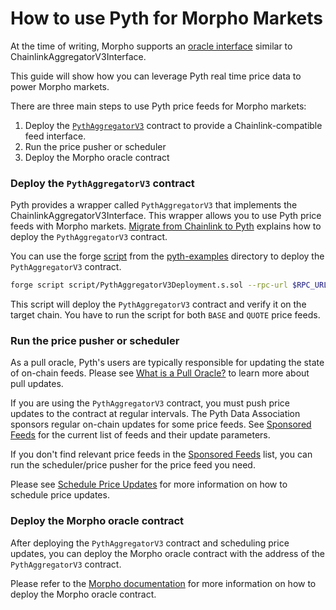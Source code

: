 
# How to use Pyth for Morpho Markets

At the time of writing, Morpho supports an [oracle interface](https://github.com/morpho-org/morpho-blue-oracles/tree/main/src) similar to ChainlinkAggregatorV3Interface.

This guide will show how you can leverage Pyth real time price data to power Morpho markets.

There are three main steps to use Pyth price feeds for Morpho markets:

1. Deploy the [`PythAggregatorV3`](https://github.com/pyth-network/pyth-crosschain/blob/main/target_chains/ethereum/sdk/solidity/PythAggregatorV3.sol) contract to provide a Chainlink-compatible feed interface.
2. Run the price pusher or scheduler
3. Deploy the Morpho oracle contract

<Steps>

### Deploy the `PythAggregatorV3` contract

Pyth provides a wrapper called `PythAggregatorV3` that implements the ChainlinkAggregatorV3Interface.
This wrapper allows you to use Pyth price feeds with Morpho markets.
[Migrate from Chainlink to Pyth](./migrate-an-app-to-pyth/chainlink.md) explains how to deploy the `PythAggregatorV3` contract.

You can use the forge [script](https://github.com/pyth-network/pyth-examples/blob/main/price_feeds/evm/chainlink_migration/script/PythAggregatorV3Deployment.s.sol) from the [pyth-examples](https://github.com/pyth-network/pyth-examples/tree/main/price_feeds/evm/chainlink_migration) directory to deploy the `PythAggregatorV3` contract.

```bash
forge script script/PythAggregatorV3Deployment.s.sol --rpc-url $RPC_URL --broadcast --verify
```

This script will deploy the `PythAggregatorV3` contract and verify it on the target chain.
You have to run the script for both `BASE` and `QUOTE` price feeds.

### Run the price pusher or scheduler

As a pull oracle, Pyth's users are typically responsible for updating the state of on-chain feeds.
Please see [What is a Pull Oracle?](/price-feeds/pull-updates) to learn more about pull updates.

If you are using the `PythAggregatorV3` contract, you must push price updates to the contract at regular intervals.
The Pyth Data Association sponsors regular on-chain updates for some price feeds.
See [Sponsored Feeds](./sponsored-feeds.mdx) for the current list of feeds and their update parameters.

If you don't find relevant price feeds in the [Sponsored Feeds](./sponsored-feeds.mdx) list, you can run the scheduler/price pusher for the price feed you need.

Please see [Schedule Price Updates](./schedule-price-updates.mdx) for more information on how to schedule price updates.

### Deploy the Morpho oracle contract

After deploying the `PythAggregatorV3` contract and scheduling price updates, you can deploy the Morpho oracle contract with the address of the `PythAggregatorV3` contract.

Please refer to the [Morpho documentation](https://docs.morpho.org/morpho/tutorials/deploy-an-oracle/) for more information on how to deploy the Morpho oracle contract.


</Steps>


